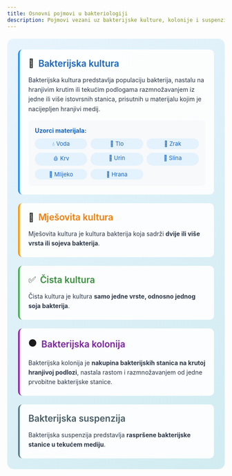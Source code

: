 ```yaml
---
title: Osnovni pojmovi u bakteriologiji
description: Pojmovi vezani uz bakterijske kulture, kolonije i suspenzije
---
```


<div style="background: linear-gradient(135deg, #e8f4fd 0%, #d1ecf1 100%); border-radius: 15px; padding: 25px; margin: 20px 0;">
  
  <div style="background: rgba(255,255,255,0.9); padding: 20px; border-radius: 10px; margin-bottom: 20px; border-left: 4px solid #2196f3;">
    <div style="display: flex; align-items: center; margin-bottom: 15px;">
      <span style="font-size: 20px; margin-right: 10px;">🧫</span>
      <h3 style="margin: 0; color: #1565c0; font-size: 1.3rem; font-weight: 600;">Bakterijska kultura</h3>
    </div>
    <p style="margin: 0 0 15px 0; color: #2d3748; line-height: 1.6;">
      Bakterijska kultura predstavlja populaciju bakterija, nastalu na hranjivim krutim ili tekućim podlogama razmnožavanjem iz jedne ili više istovrsnih stanica, prisutnih u materijalu kojim je nacijepljen hranjivi medij.
    </p>
    <div style="background: #f8f9fa; padding: 15px; border-radius: 8px;">
      <strong style="color: #1565c0; font-size: 14px; margin-bottom: 10px; display: block;">Uzorci materijala:</strong>
      <div style="display: grid; grid-template-columns: repeat(auto-fit, minmax(120px, 1fr)); gap: 8px;">
        <span style="background: #e3f2fd; color: #1565c0; padding: 4px 8px; border-radius: 15px; font-size: 13px; text-align: center;">💧 Voda</span>
        <span style="background: #e3f2fd; color: #1565c0; padding: 4px 8px; border-radius: 15px; font-size: 13px; text-align: center;">🌱 Tlo</span>
        <span style="background: #e3f2fd; color: #1565c0; padding: 4px 8px; border-radius: 15px; font-size: 13px; text-align: center;">💨 Zrak</span>
        <span style="background: #e3f2fd; color: #1565c0; padding: 4px 8px; border-radius: 15px; font-size: 13px; text-align: center;">🩸 Krv</span>
        <span style="background: #e3f2fd; color: #1565c0; padding: 4px 8px; border-radius: 15px; font-size: 13px; text-align: center;">💛 Urin</span>
        <span style="background: #e3f2fd; color: #1565c0; padding: 4px 8px; border-radius: 15px; font-size: 13px; text-align: center;">👄 Slina</span>
        <span style="background: #e3f2fd; color: #1565c0; padding: 4px 8px; border-radius: 15px; font-size: 13px; text-align: center;">🥛 Mlijeko</span>
        <span style="background: #e3f2fd; color: #1565c0; padding: 4px 8px; border-radius: 15px; font-size: 13px; text-align: center;">🍎 Hrana</span>
      </div>
    </div>
  </div>

  <div style="background: rgba(255,255,255,0.9); padding: 20px; border-radius: 10px; margin-bottom: 20px; border-left: 4px solid #ff9800;">
    <div style="display: flex; align-items: center; margin-bottom: 15px;">
      <span style="font-size: 20px; margin-right: 10px;">🧫</span>
      <h3 style="margin: 0; color: #f57c00; font-size: 1.3rem; font-weight: 600;">Mješovita kultura</h3>
    </div>
    <p style="margin: 0; color: #2d3748; line-height: 1.6;">
      Mješovita kultura je kultura bakterija koja sadrži <strong>dvije ili više vrsta ili sojeva bakterija</strong>.
    </p>
  </div>

  <div style="background: rgba(255,255,255,0.9); padding: 20px; border-radius: 10px; margin-bottom: 20px; border-left: 4px solid #4caf50;">
    <div style="display: flex; align-items: center; margin-bottom: 15px;">
      <span style="font-size: 20px; margin-right: 10px;">✅</span>
      <h3 style="margin: 0; color: #388e3c; font-size: 1.3rem; font-weight: 600;">Čista kultura</h3>
    </div>
    <p style="margin: 0; color: #2d3748; line-height: 1.6;">
      Čista kultura je kultura <strong>samo jedne vrste, odnosno jednog soja bakterija</strong>.
    </p>
  </div>

  <div style="background: rgba(255,255,255,0.9); padding: 20px; border-radius: 10px; margin-bottom: 20px; border-left: 4px solid #9c27b0;">
    <div style="display: flex; align-items: center; margin-bottom: 15px;">
      <span style="font-size: 20px; margin-right: 10px;">⚫</span>
      <h3 style="margin: 0; color: #7b1fa2; font-size: 1.3rem; font-weight: 600;">Bakterijska kolonija</h3>
    </div>
    <p style="margin: 0; color: #2d3748; line-height: 1.6;">
      Bakterijska kolonija je <strong>nakupina bakterijskih stanica na krutoj hranjivoj podlozi</strong>, nastala rastom i razmnožavanjem od jedne prvobitne bakterijske stanice.
    </p>
  </div>

  <div style="background: rgba(255,255,255,0.9); padding: 20px; border-radius: 10px; border-left: 4px solid #607d8b;">
    <div style="display: flex; align-items: center; margin-bottom: 15px;">
      <h3 style="margin: 0; color: #455a64; font-size: 1.3rem; font-weight: 600;">Bakterijska suspenzija</h3>
    </div>
    <p style="margin: 0; color: #2d3748; line-height: 1.6;">
      Bakterijska suspenzija predstavlja <strong>raspršene bakterijske stanice u tekućem mediju</strong>.
    </p>
  </div>

</div>